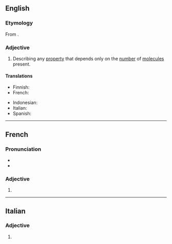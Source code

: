 ==English==

===Etymology===
From {{af|en|colligate|-ive}}.

===Adjective===
{{en-adj|-}}

# {{lb|en|chemistry|physics}} Describing any [[property]] that depends only on the [[number]] of [[molecule]]s present.

====Translations====
{{trans-top|property}}
* Finnish: {{t|fi|kolligatiivinen}}
* French: {{t+|fr|colligatif}}
{{trans-mid}}
* Indonesian: {{t|id|koligatif}}
* Italian: {{t+|it|colligativo}}
* Spanish: {{t|es|coligativo}}
{{trans-bottom}}

----

==French==

===Pronunciation===
* {{fr-IPA}}
* {{homophones|fr|colligatives}}

===Adjective===
{{head|fr|adjective form}}

# {{feminine singular of|fr|colligatif}}

----

==Italian==

===Adjective===
{{head|it|adjective form}}

# {{adj form of|it|colligativo||f|p}}
